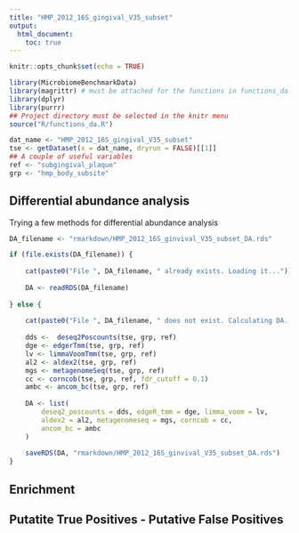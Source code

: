 ```yaml
---
title: "HMP_2012_16S_gingival_V35_subset"
output:
  html_document:
    toc: true
---
```


```r
knitr::opts_chunk$set(echo = TRUE)
```

```r
library(MicrobiomeBenchmarkData)
library(magrittr) # must be attached for the functions in functions_da.R to work
library(dplyr)
library(purrr)
## Project directory must be selected in the knitr menu
source("R/functions_da.R") 
```

```r
dat_name <- "HMP_2012_16S_gingival_V35_subset"
tse <- getDataset(x = dat_name, dryrun = FALSE)[[1]]
## A couple of useful variables
ref <- "subgingival_plaque"
grp <- "hmp_body_subsite"
```

## Differential abundance analysis

Trying a few methods for differential abundance analysis

```r
DA_filename <- "rmarkdown/HMP_2012_16S_ginvival_V35_subset_DA.rds"

if (file.exists(DA_filename)) {
  
    cat(paste0("File ", DA_filename, " already exists. Loading it..."))
  
    DA <- readRDS(DA_filename)
    
} else {
    
    cat(paste0("File ", DA_filename, " does not exist. Calculating DA..."))
  
    dds <-  deseq2Poscounts(tse, grp, ref)
    dge <- edgerTmm(tse, grp, ref)
    lv <- limmaVoomTmm(tse, grp, ref)
    al2 <- aldex2(tse, grp, ref)
    mgs <- metagenomeSeq(tse, grp, ref)
    cc <- corncob(tse, grp, ref, fdr_cutoff = 0.1)
    ambc <- ancom_bc(tse, grp, ref)
    
    DA <- list(
        deseq2_poscounts = dds, edgeR_tmm = dge, limma_voom = lv, 
        aldex2 = al2, metagenomeseq = mgs, corncob = cc, 
        ancom_bc = ambc
    )
    
    saveRDS(DA, "rmarkdown/HMP_2012_16S_ginvival_V35_subset_DA.rds")
}

```

## Enrichment


## Putatite  True Positives - Putative False Positives



